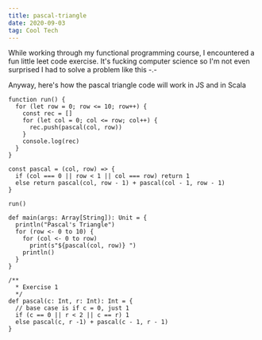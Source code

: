 ```yaml
---
title: pascal-triangle
date: 2020-09-03
tag: Cool Tech
---
```


While working through my functional programming course, I encountered a fun
little leet code exercise. It's fucking computer science so I'm not even
surprised I had to solve a problem like this -.-

Anyway, here's how the pascal triangle code will work in JS and in Scala

```JS:title=js-example
function run() {
  for (let row = 0; row <= 10; row++) {
    const rec = []
    for (let col = 0; col <= row; col++) {
      rec.push(pascal(col, row))
    }
    console.log(rec)
  }
}

const pascal = (col, row) => {
  if (col === 0 || row < 1 || col === row) return 1
  else return pascal(col, row - 1) + pascal(col - 1, row - 1)
}

run()
```

```Scala:title=scala-example
def main(args: Array[String]): Unit = {
  println("Pascal's Triangle")
  for (row <- 0 to 10) {
    for (col <- 0 to row)
      print(s"${pascal(col, row)} ")
    println()
  }
}

/**
  * Exercise 1
  */
def pascal(c: Int, r: Int): Int = {
  // base case is if c = 0, just 1
  if (c == 0 || r < 2 || c == r) 1
  else pascal(c, r -1) + pascal(c - 1, r - 1)
}

```
